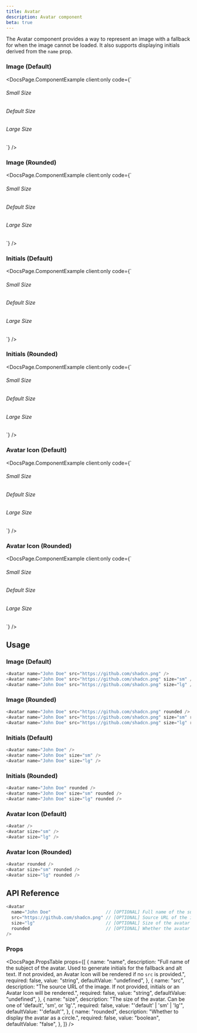 ```yaml
---
title: Avatar
description: Avatar component
beta: true
---
```


The Avatar component provides a way to represent an image with a fallback for when the image cannot be loaded. It also supports displaying initials derived from the `name` prop.


### Image (Default)

<DocsPage.ComponentExample
  client:only
  code={`<div className="flex gap-12">
  <div className="flex flex-col gap-3 items-center">
    <h6 className="text-sm">Small Size</h6>
    <Avatar name="John Doe" src="https://github.com/shadcn.png" size="sm" />
  </div>
  
  <div className="flex flex-col gap-3 items-center">
    <h6 className="text-sm">Default Size</h6>
    <Avatar name="John Doe" src="https://github.com/shadcn.png" />
  </div>

  <div className="flex flex-col gap-3 items-center">
    <h6 className="text-sm">Large Size</h6>
    <Avatar name="John Doe" src="https://github.com/shadcn.png" size="lg" />
  </div>
</div>`}
/>

### Image (Rounded)

<DocsPage.ComponentExample
  client:only
  code={`<div className="flex gap-12">
  <div className="flex flex-col gap-3 items-center">
    <h6 className="text-sm">Small Size</h6>
    <Avatar name="John Doe" src="https://github.com/shadcn.png" size="sm" rounded />
  </div>

<div className="flex flex-col gap-3 items-center">
  <h6 className="text-sm">Default Size</h6>
  <Avatar name="John Doe" src="https://github.com/shadcn.png" rounded />
</div>

  <div className="flex flex-col gap-3 items-center">
    <h6 className="text-sm">Large Size</h6>
    <Avatar
      name="John Doe"
      src="https://github.com/shadcn.png"
      size="lg"
      rounded
    />
  </div>
</div>`}
/>

### Initials (Default)

<DocsPage.ComponentExample
  client:only
  code={`<div className="flex gap-12">
  <div className="flex flex-col gap-3 items-center">
    <h6 className="text-sm">Small Size</h6>
    <Avatar name="John Doe" size="sm" />
  </div>
  
  <div className="flex flex-col gap-3 items-center">
    <h6 className="text-sm">Default Size</h6>
    <Avatar name="John Doe" />
  </div>
  
  <div className="flex flex-col gap-3 items-center">
    <h6 className="text-sm">Large Size</h6>
    <Avatar name="John Doe" size="lg" />
  </div>
</div>`}
/>

### Initials (Rounded)

<DocsPage.ComponentExample
  client:only
  code={`<div className="flex gap-12">
  <div className="flex flex-col gap-3 items-center">
    <h6 className="text-sm">Small Size</h6>
    <Avatar name="John Doe" size="sm" rounded />
  </div>

  <div className="flex flex-col gap-3 items-center">
    <h6 className="text-sm">Default Size</h6>
    <Avatar name="John Doe" rounded />
  </div>
  
  <div className="flex flex-col gap-3 items-center">
    <h6 className="text-sm">Large Size</h6>
    <Avatar name="John Doe" size="lg" rounded />
  </div>
</div>`}
/>

### Avatar Icon (Default)

<DocsPage.ComponentExample
  client:only
  code={`<div className="flex gap-12">
  <div className="flex flex-col gap-3 items-center">
    <h6 className="text-sm">Small Size</h6>
    <Avatar size="sm" />
  </div>

  <div className="flex flex-col gap-3 items-center">
    <h6 className="text-sm">Default Size</h6>
    <Avatar />
  </div>
  
  <div className="flex flex-col gap-3 items-center">
    <h6 className="text-sm">Large Size</h6>
    <Avatar size="lg" />
  </div>  
</div>`}
/>

### Avatar Icon (Rounded)

<DocsPage.ComponentExample
  client:only
  code={`<div className="flex gap-12">
  <div className="flex flex-col gap-3 items-center">
    <h6 className="text-sm">Small Size</h6>
    <Avatar size="sm" rounded />
  </div>

<div className="flex flex-col gap-3 items-center">
  <h6 className="text-sm">Default Size</h6>
  <Avatar rounded />
</div>

  <div className="flex flex-col gap-3 items-center">
    <h6 className="text-sm">Large Size</h6>
    <Avatar size="lg" rounded />
  </div>  
</div>`}
/>

## Usage

### Image (Default)

```typescript jsx
<Avatar name="John Doe" src="https://github.com/shadcn.png" />
<Avatar name="John Doe" src="https://github.com/shadcn.png" size="sm" />
<Avatar name="John Doe" src="https://github.com/shadcn.png" size="lg" />
```

### Image (Rounded)

```typescript jsx
<Avatar name="John Doe" src="https://github.com/shadcn.png" rounded />
<Avatar name="John Doe" src="https://github.com/shadcn.png" size="sm" rounded />
<Avatar name="John Doe" src="https://github.com/shadcn.png" size="lg" rounded />
```

### Initials (Default)

```typescript jsx
<Avatar name="John Doe" />
<Avatar name="John Doe" size="sm" />
<Avatar name="John Doe" size="lg" />
```

### Initials (Rounded)

```typescript jsx
<Avatar name="John Doe" rounded />
<Avatar name="John Doe" size="sm" rounded />
<Avatar name="John Doe" size="lg" rounded />
```

### Avatar Icon (Default)

```typescript jsx
<Avatar />
<Avatar size="sm" />
<Avatar size="lg" />
```

### Avatar Icon (Rounded)

```typescript jsx
<Avatar rounded />
<Avatar size="sm" rounded />
<Avatar size="lg" rounded />
```

## API Reference

```typescript jsx
<Avatar
  name="John Doe"                     // [OPTIONAL] Full name of the subject
  src="https://github.com/shadcn.png" // [OPTIONAL] Source URL of the image
  size="lg"                           // [OPTIONAL] Size of the avatar ('default' | 'sm' | 'lg')
  rounded                             // [OPTIONAL] Whether the avatar is circular
/>
```

### Props

<DocsPage.PropsTable
  props={[
    {
      name: "name",
      description:
        "Full name of the subject of the avatar. Used to generate initials for the fallback and alt text. If not provided, an Avatar Icon will be rendered if no `src` is provided.",
      required: false,
      value: "string",
      defaultValue: "undefined",
    },
    {
      name: "src",
      description:
        "The source URL of the image. If not provided, initials or an Avatar Icon will be rendered.",
      required: false,
      value: "string",
      defaultValue: "undefined",
    },
    {
      name: "size",
      description:
        "The size of the avatar. Can be one of 'default', 'sm', or 'lg'.",
      required: false,
      value: "'default' | 'sm' | 'lg'",
      defaultValue: "'default'",
    },
    {
      name: "rounded",
      description: "Whether to display the avatar as a circle.",
      required: false,
      value: "boolean",
      defaultValue: "false",
    },
  ]}
/>
